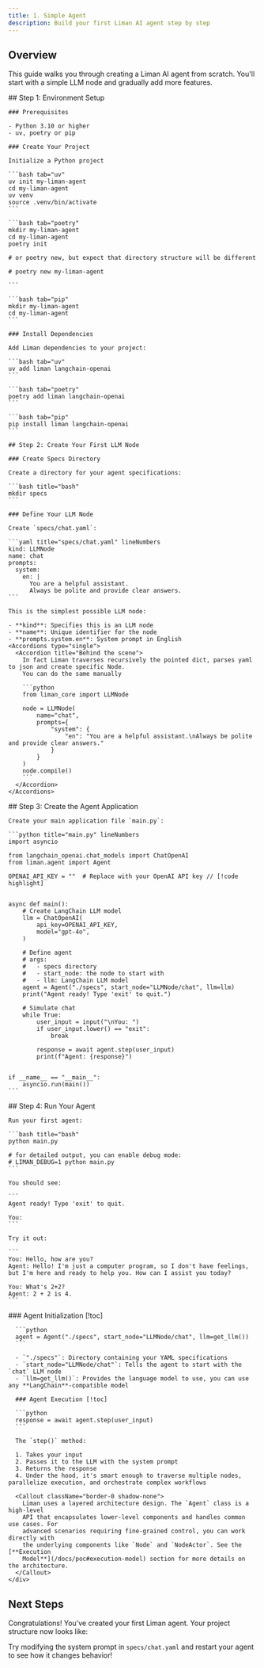 ```yaml
---
title: 1. Simple Agent
description: Build your first Liman AI agent step by step
---
```



## Overview

This guide walks you through creating a Liman AI agent from scratch. You'll start with a simple LLM node and gradually add more features.

<Steps>
  <Step>
    ## Step 1: Environment Setup

    ### Prerequisites

    - Python 3.10 or higher
    - uv, poetry or pip

    ### Create Your Project

    Initialize a Python project

    ```bash tab="uv"
    uv init my-liman-agent
    cd my-liman-agent
    uv venv
    source .venv/bin/activate
    ```

    ```bash tab="poetry"
    mkdir my-liman-agent
    cd my-liman-agent
    poetry init

    # or poetry new, but expect that directory structure will be different

    # poetry new my-liman-agent

    ```

    ```bash tab="pip"
    mkdir my-liman-agent
    cd my-liman-agent
    ```

    ### Install Dependencies

    Add Liman dependencies to your project:

    ```bash tab="uv"
    uv add liman langchain-openai
    ```

    ```bash tab="poetry"
    poetry add liman langchain-openai
    ```

    ```bash tab="pip"
    pip install liman langchain-openai
    ```

  </Step>

  <Step>

    ## Step 2: Create Your First LLM Node

    ### Create Specs Directory

    Create a directory for your agent specifications:

    ```bash title="bash"
    mkdir specs
    ```

    ### Define Your LLM Node

    Create `specs/chat.yaml`:

    ```yaml title="specs/chat.yaml" lineNumbers
    kind: LLMNode
    name: chat
    prompts:
      system:
        en: |
          You are a helpful assistant.
          Always be polite and provide clear answers.
    ```

    This is the simplest possible LLM node:

    - **kind**: Specifies this is an LLM node
    - **name**: Unique identifier for the node
    - **prompts.system.en**: System prompt in English
    <Accordions type="single">
      <Accordion title="Behind the scene">
        In fact Liman traverses recursively the pointed dict, parses yaml to json and create specific Node.
        You can do the same manually

        ```python
        from liman_core import LLMNode

        node = LLMNode(
            name="chat",
            prompts={
                "system": {
                    "en": "You are a helpful assistant.\nAlways be polite and provide clear answers."
                }
            }
        )
        node.compile()
        ```
      </Accordion>
    </Accordions>

  </Step>
  <Step>
    ## Step 3: Create the Agent Application

    Create your main application file `main.py`:

    ```python title="main.py" lineNumbers
    import asyncio

    from langchain_openai.chat_models import ChatOpenAI
    from liman.agent import Agent

    OPENAI_API_KEY = ""  # Replace with your OpenAI API key // [!code highlight]


    async def main():
        # Create LangChain LLM model
        llm = ChatOpenAI(
            api_key=OPENAI_API_KEY,
            model="gpt-4o",
        )

        # Define agent
        # args:
        #   - specs directory
        #   - start_node: the node to start with
        #   - llm: LangChain LLM model
        agent = Agent("./specs", start_node="LLMNode/chat", llm=llm)
        print("Agent ready! Type 'exit' to quit.")

        # Simulate chat
        while True:
            user_input = input("\nYou: ")
            if user_input.lower() == "exit":
                break

            response = await agent.step(user_input)
            print(f"Agent: {response}")


    if __name__ == "__main__":
        asyncio.run(main())
    ```

  </Step>
  <Step>
    ## Step 4: Run Your Agent

    Run your first agent:

    ```bash title="bash"
    python main.py

    # for detailed output, you can enable debug mode:
    # LIMAN_DEBUG=1 python main.py
    ```

    You should see:

    ```
    Agent ready! Type 'exit' to quit.

    You:
    ```

    Try it out:

    ```
    You: Hello, how are you?
    Agent: Hello! I'm just a computer program, so I don't have feelings, but I'm here and ready to help you. How can I assist you today?

    You: What's 2+2?
    Agent: 2 + 2 is 4.
    ```

  </Step>
</Steps>

<Accordions type="single">
  <Accordion title="Let's break down what happened">
    <div>
      ### Agent Initialization [!toc]

      ```python
      agent = Agent("./specs", start_node="LLMNode/chat", llm=get_llm())
      ```

      - `"./specs"`: Directory containing your YAML specifications
      - `start_node="LLMNode/chat"`: Tells the agent to start with the `chat` LLM node
      - `llm=get_llm()`: Provides the language model to use, you can use any **LangChain**-compatible model

      ### Agent Execution [!toc]

      ```python
      response = await agent.step(user_input)
      ```

      The `step()` method:

      1. Takes your input
      2. Passes it to the LLM with the system prompt
      3. Returns the response
      4. Under the hood, it's smart enough to traverse multiple nodes, parallelize execution, and orchestrate complex workflows

      <Callout className="border-0 shadow-none">
        Liman uses a layered architecture design. The `Agent` class is a high-level
        API that encapsulates lower-level components and handles common use cases. For
        advanced scenarios requiring fine-grained control, you can work directly with
        the underlying components like `Node` and `NodeActor`. See the [**Execution
        Model**](/docs/poc#execution-model) section for more details on the architecture.
      </Callout>
    </div>

  </Accordion>
</Accordions>

## Next Steps

Congratulations! You've created your first Liman agent. Your project structure now looks like:


<Files>
  <Folder name="my-liman-agent" defaultOpen>
    <Folder name="specs" defaultOpen>
      <File name="chat.yaml" />
    </Folder>
    <File name="main.py" />
    <File name="pyproject.toml (optional)" className="opacity-50" />
  </Folder>
</Files>

Try modifying the system prompt in `specs/chat.yaml` and restart your agent to see how it changes behavior!
